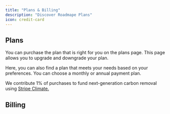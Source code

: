 ```yaml
---
title: "Plans & Billing"
description: "Discover Roadmape Plans"
icon: credit-card
---
```


## Plans

You can purchase the plan that is right for you on the plans page. This page allows you to upgrade and downgrade your plan. 

Here, you can also find a plan that meets your needs based on your preferences. You can choose a monthly or annual payment plan.



<Info>We contribute 1% of purchases to fund next-generation carbon removal using [Stripe Climate.](https://stripe.com/climate)</Info>

## Billing